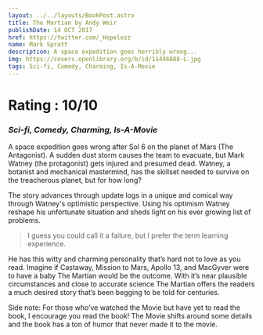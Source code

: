 ```yaml
---
layout: ../../layouts/BookPost.astro
title: The Martian by Andy Weir
publishDate: 14 OCT 2017
href: https://twitter.com/_Hopelezz
name: Mark Spratt
description: A space expedition goes horribly wrong...
img: https://covers.openlibrary.org/b/id/11446888-L.jpg
tags: Sci-fi, Comedy, Charming, Is-A-Movie
---
```


# Rating : 10/10

### _Sci-fi, Comedy, Charming, Is-A-Movie_

A space expedition goes wrong after Sol 6 on the planet of Mars (The Antagonist). A sudden dust storm causes the team to evacuate, but Mark Watney (the protagonist) gets injured and presumed dead. Watney, a botanist and mechanical mastermind, has the skillset needed to survive on the treacherous planet, but for how long?

The story advances through update logs in a unique and comical way through Watney's optimistic perspective. Using his optimism Watney reshape his unfortunate situation and sheds light on his ever growing list of problems.

>I guess you could call it a failure, but I prefer the term learning experience.

He has this witty and charming personality that’s hard not to love as you read. Imagine if Castaway, Mission to Mars, Apollo 13, and MacGyver were to have a baby The Martian would be the outcome. With it’s near plausible circumstances and close to accurate science The Martian offers the readers a much desired story that’s been begging to be told for centuries.

Side note: For those who’ve watched the Movie but have yet to read the book, I encourage you read the book! The Movie shifts around some details and the book has a ton of humor that never made it to the movie.